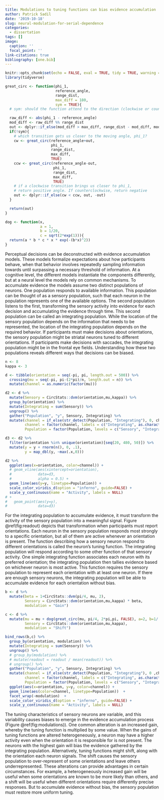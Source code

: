 ```yaml
---
title: Modulations to tuning functions can bias evidence accumulation
author: Patrick Sadil
date: '2019-10-18'
slug: neural-modulation-for-serial-dependence
categories:
  - dissertation
tags: []
image:
  caption: ''
  focal_point: ''
link-citations: true
bibliography: [one.bib]
---
```


```r
knitr::opts_chunk$set(echo = FALSE, eval = TRUE, tidy = TRUE, warning = FALSE, message = FALSE)
library(tidyverse)

great_circ <- function(phi_1,
                       reference_angle,
                       range_dist,
                       max_diff = 180,
                       sym = TRUE){
  # sym: should the function attend to the direction (clockwise or counterclockwise) of the comparison?

  raw_diff <- abs(phi_1 - reference_angle)
  mod_diff <- raw_diff %% range_dist
  out <- dplyr::if_else(mod_diff > max_diff, range_dist - mod_diff, mod_diff)
  if(!sym){
    # which transition gets us closer to the moving angle, phi_1?
    cw <- great_circ(reference_angle+out,
                     phi_1,
                     range_dist,
                     max_diff,
                     TRUE)
    ccw <- great_circ(reference_angle-out,
                      phi_1,
                      range_dist,
                      max_diff,
                      TRUE)
    # if a clockwise transition brings us closer to phi_1,
    # return positive angle. If counterclockwise, return negative
    out <- dplyr::if_else(cw < ccw, out, -out)
  }

  return(out)
}

dog <- function(x,
                a = 1,
                b = 1/20,
                c = sqrt(2*exp(1))){
  return(a * b * c * x * exp(-(b*x)^2))
}

```

Perceptual decisions can be deconstructed with evidence accumulation models. These models formalize expectations about how participants behave, when that behavior involves repeatedly sampling information towards until surpassing a necessary threshold of information. At a cognitive level, the different models instantiate the components differently, but at a neural level the models rely on common mechanisms. To accumulate evidence the models assume two distinct populations of neurons. One population responds to available information. This population can be thought of as a sensory population, such that each neuron in the population represents one of the available options. The second population listens to the first, transforming the sensory activity into evidence for each decision and accumulating the evidence through time. This second population can be called an integrating population. While the location of the sensory population depends on the information that needs to be represented, the location of the integrating population depends on the required behavior. If participants must make decisions about orientations, the sensory population might be striatal neurons tuned to different orientations. If participants make decisions with saccades, the integrating population might be in the frontal eye fields. Understanding how these two populations reveals different ways that decisions can be biased.

```r
n <- 8
kappa <- 3

d <- tibble(orientation = seq(-pi, pi, length.out = 500)) %>%
  crossing(mu = seq(-pi, pi-(2*pi)/n, length.out = n)) %>%
  mutate(channel = as.numeric(factor(mu)))

d2 <- d %>%
  mutate(Sensory = CircStats::dvm(orientation,mu,kappa)) %>%
  group_by(orientation) %>%
  mutate(Integrating = sum(Sensory)) %>%
  ungroup() %>%
  gather("Population", "y", Sensory, Integrating) %>%
  mutate(channel = if_else(str_detect(Population, "Integrating"), 0, channel),
         channel = factor(channel, labels = c("Integrating", as.character(1:8))),
         Population = factor(Population, levels = c("Sensory", "Integrating")))

d3 <- d2 %>%
  filter(orientation %in% unique(orientation)[seq(20, 480, 50)]) %>%
  mutate(y = y + rnorm(n(), 0, .1),
         y = map_dbl(y, ~max(.x,0)))

d2 %>%
  ggplot(aes(x=orientation, color=channel)) +
  # geom_vline(aes(xintercept=orientation),
  #            data=d3,
  #            alpha = 0.5) +
  geom_line(aes(y=y, linetype=Population)) +
  scale_color_viridis_d(option = "inferno", guide=FALSE) +
  scale_y_continuous(name = "Activity", labels = NULL)
# +
#   geom_point(aes(y=y),
#              data=d3) 
```

For the integrating population to accumulate evidence, it must transform the activity of the sensory population into a meaningful signal. Figure \@ref(fig:readout) depicts that transformation when participants must report orientations. Each neuron in the sensory population responds most strongly to a specific orientation, but all of them are active whenever an orientation is present. The function describing how a sensory neuron respond to different orientations is called the neuron's tuning function. The integrating population will respond according to some other function of that sensory activity. One simple integrating function associates each neuron with its preferred orientation; the integrating population then tallies evidence based on whichever neuron is most active. This function requires the sensory population to represent each orientation with at least one neuron. If there are enough sensory neurons, the integrating population will be able to accumulate evidence for each orientation without bias. 

```r
b <- d %>%
  mutate(beta = 1+CircStats::dvm(pi/4, mu, 2),
         Sensory = CircStats::dvm(orientation,mu,kappa) * beta,
         modulation = "Gain") 

c <- d %>%
  mutate(mu = mu + dog(great_circ(mu, pi/4, 2*pi,pi, FALSE), a=2, b=1/(.2*pi)),
         Sensory = CircStats::dvm(orientation,mu,kappa),
         modulation = "Shift") 

bind_rows(b,c) %>%
  group_by(orientation, modulation) %>%
  mutate(Integrating = sum(Sensory)) %>%
  ungroup() %>%
  # group_by(modulation) %>%
  # mutate(readout = readout / mean(readout)) %>%
  # ungroup() %>%
  gather("Population", "y", Sensory, Integrating) %>%
  mutate(channel = if_else(str_detect(Population, "Integrating"), 0 ,channel),
         channel = factor(channel, labels = c("Integrating", as.character(1:8))),
         Population = factor(Population, levels = c("Sensory", "Integrating"))) %>%
  ggplot(aes(x=orientation, y=y, color=channel)) +
  geom_line(aes(color=channel, linetype=Population))  +
  facet_wrap(~modulation)  +
  scale_color_viridis_d(option = "inferno", guide=FALSE) +
  scale_y_continuous(name = "Activity", labels = NULL) 

```

The tuning characteristics of sensory neurons are variable, and this variability causes biases to emerge in the evidence accumulation process (Figure \@ref(fig:modulations)). One common alteration is an increased gain, whereby the tuning function is multiplied by some value. When the gains of tuning functions are altered heterogeneously, a neuron may have a higher activity even when the orientation it is responsible for is not present. The neurons with the highest gain will bias the evidence gathered by the integrating population. Alternatively, tuning functions might shift, along with the orientation each neuron signals. The shift causes the sensory population to over-represent of some orientations and leave others underrepresented. These alterations can provide advantages in certain circumstances. For example, a heterogeneously increased gain will be useful when some orientations are known to be more likely than others, and a shift will be useful when different orientations require differently precise responses. But to accumulate evidence without bias, the sensory population must restore more uniform tuning.

